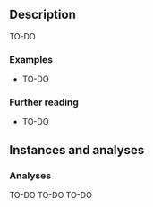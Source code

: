 
## Description

TO-DO


### Examples

- TO-DO


### Further reading

- TO-DO


## Instances and analyses

### Analyses

<HelpAnalysisById theory={props.theory} analysisId="diagram"/>

<HelpAnalysisById theory={props.theory} analysisId="subreachability">
TO-DO
</HelpAnalysisById>

<HelpAnalysisById theory={props.theory} analysisId="mass-action">
TO-DO
</HelpAnalysisById>

<HelpAnalysisById theory={props.theory} analysisId="stochastic-mass-action">
TO-DO
</HelpAnalysisById>
